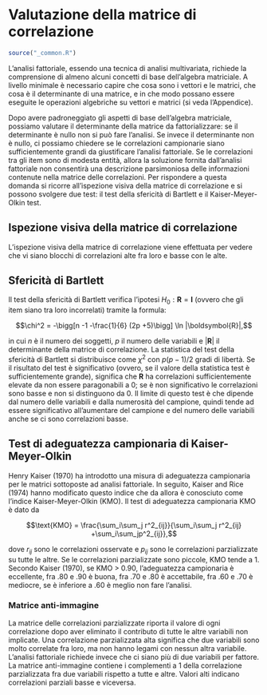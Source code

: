 # Valutazione della matrice di correlazione {#ch:val_matrici}

```r
source("_common.R")
```

L'analisi fattoriale, essendo una tecnica di analisi multivariata,
richiede la comprensione di almeno alcuni concetti di base dell'algebra
matriciale. A livello minimale è necessario capire che cosa sono i
vettori e le matrici, che cosa è il determinante di una matrice, e in
che modo possano essere eseguite le operazioni algebriche su vettori e
matrici (si veda l'Appendice).

Dopo avere padroneggiato gli aspetti di base dell'algebra matriciale,
possiamo valutare il determinante della matrice da fattorializzare: se
il determinante è nullo non si può fare l'analisi. Se invece il
determinante non è nullo, ci possiamo chiedere se le correlazioni
campionarie siano sufficientemente grandi da giustificare l'analisi
fattoriale. Se le correlazioni tra gli item sono di modesta entità,
allora la soluzione fornita dall'analisi fattoriale non consentirà una
descrizione parsimoniosa delle informazioni contenute nella matrice
delle correlazioni. Per rispondere a questa domanda si ricorre
all'ispezione visiva della matrice di correlazione e si possono svolgere
due test: il test della sfericità di Bartlett e il Kaiser-Meyer-Olkin
test.

## Ispezione visiva della matrice di correlazione

L'ispezione visiva della matrice di correlazione viene effettuata per
vedere che vi siano blocchi di correlazioni alte fra loro e basse con le
alte.

## Sfericità di Bartlett

Il test della sfericità di Bartlett verifica l'ipotesi
$H_0 : \boldsymbol{R} = \boldsymbol{I}$ (ovvero che gli item siano tra
loro incorrelati) tramite la formula:

$$\chi^2 = -\bigg[n -1 -\frac{1}{6} (2p +5)\bigg] \ln |\boldsymbol{R}|,$$

in cui $n$ è il numero dei soggetti, $p$ il numero delle variabili e
$|\boldsymbol{R}|$ il determinante della matrice di correlazione. La
statistica del test della sfericità di Bartlett si distribuisce come
$\chi^2$ con $p(p - 1)/2$ gradi di libertà. Se il risultato del test è
significativo (ovvero, se il valore della statistica test è
sufficientemente grande), significa che $\boldsymbol{R}$ ha correlazioni
sufficientemente elevate da non essere paragonabili a 0; se è non
significativo le correlazioni sono basse e non si distinguono da 0. Il
limite di questo test è che dipende dal numero delle variabili e dalla
numerosità del campione, quindi tende ad essere significativo
all'aumentare del campione e del numero delle variabili anche se ci sono
correlazioni basse.

## Test di adeguatezza campionaria di Kaiser-Meyer-Olkin

Henry Kaiser (1970) ha introdotto una misura di adeguatezza campionaria
per le matrici sottoposte ad analisi fattoriale. In seguito, Kaiser and
Rice (1974) hanno modificato questo indice che da allora è conosciuto
come l'indice Kaiser-Meyer-Olkin (KMO). Il test di adeguatezza
campionaria KMO è dato da

$$\text{KMO} = \frac{\sum_i\sum_j r^2_{ij}}{\sum_i\sum_j r^2_{ij} +\sum_i\sum_jp^2_{ij}},$$

dove $r_{ij}$ sono le correlazioni osservate e $p_{ij}$ sono le
correlazioni parzializzate su tutte le altre. Se le correlazioni
parzializzate sono piccole, KMO tende a 1. Secondo Kaiser (1970), se KMO
\> 0.90, l'adeguatezza campionaria è eccellente, fra .80 e .90 è buona,
fra .70 e .80 è accettabile, fra .60 e .70 è mediocre, se è inferiore a
.60 è meglio non fare l'analisi.

### Matrice anti-immagine

La matrice delle correlazioni parzializzate riporta il valore di ogni
correlazione dopo aver eliminato il contributo di tutte le altre
variabili non implicate. Una correlazione parzializzata alta significa
che due variabili sono molto correlate fra loro, ma non hanno legami con
nessun altra variabile. L'analisi fattoriale richiede invece che ci
siano più di due variabili per fattore. La matrice anti-immagine
contiene i complementi a 1 della correlazione parzializzata fra due
variabili rispetto a tutte e altre. Valori alti indicano correlazioni
parziali basse e viceversa.
